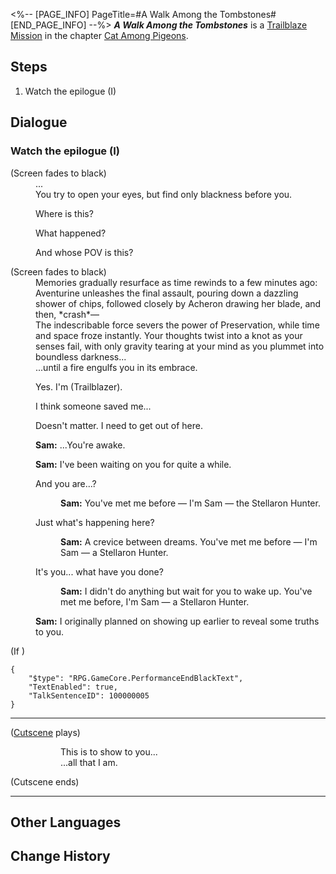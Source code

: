 <%-- [PAGE_INFO]
PageTitle=#A Walk Among the Tombstones#
[END_PAGE_INFO] --%>
{{Stub|Dialogue.}}
{{Mission Infobox
|id            = 1032001
|title         = 
|image         = <!--Mission A Walk Among the Tombstones.png-->
|type          = Trailblaze
|event_name    = 
|chapter       = Cat Among Pigeons
|requirements  = [[Trailblaze Mission]] ''[[A Walk Among the Tombstones]]'' completed
|summary       = <!--official mission summary from Fate's Atlas-->
|characters    = Sam; Trailblazer
|startLocation = [[Penacony]] - [[The Reverie (Dreamscape)]]
|world         = Penacony
|area          = The Reverie (Dreamscape)
|prev          = 
|next          = The Great Train Robbery
|rewards       = Trailblaze EXP*900; Stellar Jade*110; Traveler's Guide*16; Flames Afar*1 { text = Flames Afar }; Kakavasha (Profile Picture)*1 { text = Kakavasha }; "Citizen Hanunue"*1 { text = "Citizen Hanunue" }; Credit*200,000
}}
'''''A Walk Among the Tombstones''''' is a [[Trailblaze Mission]] in the chapter [[Cat Among Pigeons]].

==Steps==
# Watch the epilogue (I)

<!--
==Gameplay Notes==

--><!--
==Trial Character==

-->
==Dialogue==
{{Stub Dialogue}}

===Watch the epilogue (I){{subst:void|<!--103200102-->}}===
{{Mission Description|type=trailblaze|location=The Reverie (Dreamscape)|Once again, the story of Penacony has come to an end. The play will soon reach its climax.}}
{{Dialogue Start}}
;(Screen fades to black)
:...
:You try to open your eyes, but find only blackness before you.
:{{DIcon|Arrow}} Where is this?
:{{DIcon|Arrow}} What happened?
:{{DIcon|Arrow}} And whose POV is this?
;(Screen fades to black)
:Memories gradually resurface as time rewinds to a few minutes ago: Aventurine unleashes the final assault, pouring down a dazzling shower of chips, followed closely by Acheron drawing her blade, and then, *crash*&mdash;
:The indescribable force severs the power of Preservation, while time and space froze instantly. Your thoughts twist into a knot as your senses fail, with only gravity tearing at your mind as you plummet into boundless darkness...
:...until a fire engulfs you in its embrace.
:{{DIcon|Arrow}} Yes. I'm (Trailblazer).
:{{DIcon|Arrow}} I think someone saved me...
:{{DIcon|Arrow}} Doesn't matter. I need to get out of here.
:{{A|VO chapter3 15 sam 101.ogg}} '''Sam:''' ...You're awake.
:{{A|VO chapter3 15 sam 102.ogg}} '''Sam:''' I've been waiting on you for quite a while.
:{{DIcon|Arrow}} And you are...?
::{{A|VO chapter3 15 sam 103.ogg}} '''Sam:''' You've met me before &mdash; I'm Sam &mdash; the Stellaron Hunter.
:{{DIcon|Arrow}} Just what's happening here?
::{{A|VO chapter3 15 sam 104.ogg}} '''Sam:''' A crevice between dreams. You've met me before &mdash; I'm Sam &mdash; a Stellaron Hunter.
:{{DIcon|Arrow}} It's you... what have you done?
::{{A|VO chapter3 15 sam 105.ogg}} '''Sam:''' I didn't do anything but wait for you to wake up. You've met me before, I'm Sam &mdash; a Stellaron Hunter.
:{{A|VO chapter3 15 sam 106.ogg}} '''Sam:''' I originally planned on showing up earlier to reveal some truths to you.
:{{tx}}
;(If {{cx}}{{subst:void|<!--{"$type":"RPG.GameCore.ByCompareVersionFinalMainMission","MainMissionID":1032101,"TaskEnabled":true,"IsClientOnly":true}-->}})
<pre>{
	"$type": "RPG.GameCore.PerformanceEndBlackText",
	"TextEnabled": true,
	"TalkSentenceID": 100000005
}</pre>
----
;([[#Gallery|Cutscene]] plays)
::This is to show to you...
::...all that I am.
;(Cutscene ends)
----
{{Dialogue End}}

==Other Languages==
{{Other Languages
|en   = A Walk Among the Tombstones
|zhs  = 行过死荫之地
|zht  = 行過死蔭之地
|ja   = 墓場を往く死の影
|ko   = 무덤으로 향하다
|es   = Un paseo por el reino de la muerte
|fr   = Promenade parmi les morts
|ru   = Прогулка среди могил
|th   = ฝ่าดินแดนแห่งความตาย
|vi   = Đi Qua Vùng Đất Chết
|de   = Grabspaziergang
|id   = Melintasi Tanah Kematian
|pt   = Um Passeio Entre as Lápides
}}

==Change History==
{{Change History|2.1}}
